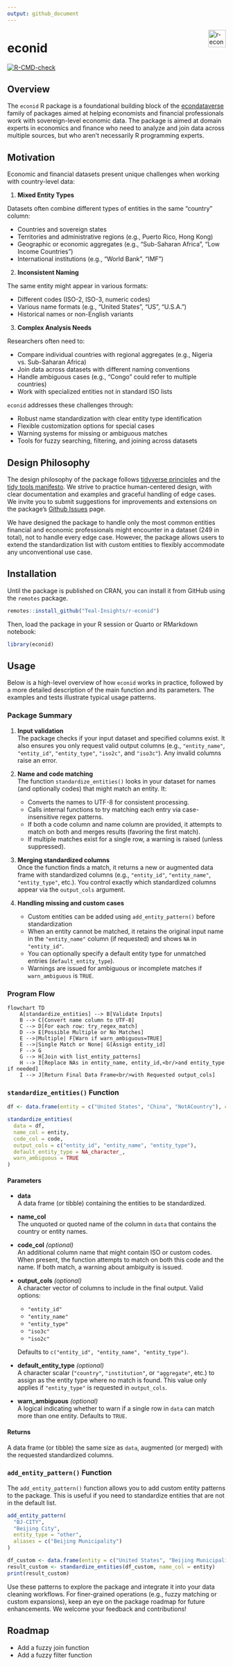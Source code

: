 ```yaml
---
output: github_document
---
```


<a href="https://teal-insights.github.io/r-econid"><img src="man/figures/logo.png" align="right" height="40" alt="r-econid website" /></a>

# econid
<!-- badges: start -->
[![R-CMD-check](https://github.com/Teal-Insights/r-econid/actions/workflows/R-CMD-check.yaml/badge.svg)](https://github.com/Teal-Insights/r-econid/actions/workflows/R-CMD-check.yaml)
<!-- badges: end -->

## Overview

The `econid` R package is a foundational building block of the [econdataverse](https://econdataverse.org) family of packages aimed at helping economists and financial professionals work with sovereign-level economic data. The package is aimed at domain experts in economics and finance who need to analyze and join data across multiple sources, but who aren't necessarily R programming experts.

## Motivation

Economic and financial datasets present unique challenges when working with country-level data:

1. **Mixed Entity Types**

Datasets often combine different types of entities in the same "country" column:

   - Countries and sovereign states
   - Territories and administrative regions (e.g., Puerto Rico, Hong Kong)
   - Geographic or economic aggregates (e.g., "Sub-Saharan Africa", "Low Income Countries")
   - International institutions (e.g., "World Bank", "IMF")

2. **Inconsistent Naming**

The same entity might appear in various formats:

   - Different codes (ISO-2, ISO-3, numeric codes)
   - Various name formats (e.g., "United States", "US", "U.S.A.")
   - Historical names or non-English variants

3. **Complex Analysis Needs**

Researchers often need to:

   - Compare individual countries with regional aggregates (e.g., Nigeria vs. Sub-Saharan Africa)
   - Join data across datasets with different naming conventions
   - Handle ambiguous cases (e.g., "Congo" could refer to multiple countries)
   - Work with specialized entities not in standard ISO lists

`econid` addresses these challenges through:

- Robust name standardization with clear entity type identification
- Flexible customization options for special cases
- Warning systems for missing or ambiguous matches
- Tools for fuzzy searching, filtering, and joining across datasets

## Design Philosophy

The design philosophy of the package follows [tidyverse principles](https://www.tidyverse.org/principles/) and the [tidy tools manifesto](https://www.tidyverse.org/manifesto/). We strive to practice human-centered design, with clear documentation and examples and graceful handling of edge cases. We invite you to submit suggestions for improvements and extensions on the package's [Github Issues](https://github.com/Teal-Insights/r-econid/issues) page.

We have designed the package to handle only the most common entities financial and economic professionals might encounter in a dataset (249 in total), not to handle every edge case. However, the package allows users to extend the standardization list with custom entities to flexibly accommodate any unconventional use case.

## Installation

Until the package is published on CRAN, you can install it from GitHub using the `remotes` package.

```r
remotes::install_github("Teal-Insights/r-econid")
```

Then, load the package in your R session or Quarto or RMarkdown notebook:

``` r
library(econid)
```

## Usage

Below is a high-level overview of how `econid` works in practice, followed by a more detailed description of the main function and its parameters. The examples and tests illustrate typical usage patterns.

### Package Summary

1. **Input validation**  
   The package checks if your input dataset and specified columns exist. It also ensures you only request valid output columns (e.g., `"entity_name"`, `"entity_id"`, `"entity_type"`, `"iso2c"`, and `"iso3c"`). Any invalid columns raise an error.

2. **Name and code matching**  
   The function `standardize_entities()` looks in your dataset for names (and optionally codes) that might match an entity. It:
   - Converts the names to UTF-8 for consistent processing.
   - Calls internal functions to try matching each entry via case-insensitive regex patterns.
   - If both a code column and name column are provided, it attempts to match on both and merges results (favoring the first match).  
   - If multiple matches exist for a single row, a warning is raised (unless suppressed).

3. **Merging standardized columns**  
   Once the function finds a match, it returns a new or augmented data frame with standardized columns (e.g., `"entity_id"`, `"entity_name"`, `"entity_type"`, etc.). You control exactly which standardized columns appear via the `output_cols` argument.

4. **Handling missing and custom cases**  
   - Custom entities can be added using `add_entity_pattern()` before standardization
   - When an entity cannot be matched, it retains the original input name in the `"entity_name"` column (if requested) and shows `NA` in `"entity_id"`.  
   - You can optionally specify a default entity type for unmatched entries (`default_entity_type`).
   - Warnings are issued for ambiguous or incomplete matches if `warn_ambiguous` is `TRUE`.

### Program Flow

``` mermaid
flowchart TD
    A[standardize_entities] --> B[Validate Inputs]
    B --> C[Convert name column to UTF-8]
    C --> D[For each row: try_regex_match]
    D --> E[Possible Multiple or No Matches]
    E -->|Multiple| F[Warn if warn_ambiguous=TRUE]
    E -->|Single Match or None| G[Assign entity_id]
    F --> G
    G --> H[Join with list_entity_patterns]
    H --> I[Replace NAs in entity_name, entity_id,<br/>and entity_type if needed]
    I --> J[Return Final Data Frame<br/>with Requested output_cols]
```

### `standardize_entities()` Function

``` r
df <- data.frame(entity = c("United States", "China", "NotACountry"), code = c("USA", "CHN", "ZZZ"), obs_value = c(1, 2, 3))

standardize_entities(
  data = df,
  name_col = entity,
  code_col = code,
  output_cols = c("entity_id", "entity_name", "entity_type"),
  default_entity_type = NA_character_,
  warn_ambiguous = TRUE
)
```

#### Parameters

- **data**  
  A data frame (or tibble) containing the entities to be standardized.

- **name_col**  
  The unquoted or quoted name of the column in `data` that contains the country or entity names.

- **code_col** *(optional)*  
  An additional column name that might contain ISO or custom codes. When present, the function attempts to match on both this code and the name. If both match, a warning about ambiguity is issued.

- **output_cols** *(optional)*  
  A character vector of columns to include in the final output. Valid options:
  - `"entity_id"`  
  - `"entity_name"`  
  - `"entity_type"`  
  - `"iso3c"`  
  - `"iso2c"`  
  
  Defaults to `c("entity_id", "entity_name", "entity_type")`.

- **default_entity_type** *(optional)*  
  A character scalar (`"country"`, `"institution"`, or `"aggregate"`, etc.) to assign as the entity type where no match is found. This value only applies if `"entity_type"` is requested in `output_cols`.

- **warn_ambiguous** *(optional)*  
  A logical indicating whether to warn if a single row in `data` can match more than one entity. Defaults to `TRUE`.

#### Returns

A data frame (or tibble) the same size as `data`, augmented (or merged) with the requested standardized columns.

### `add_entity_pattern()` Function

The `add_entity_pattern()` function allows you to add custom entity patterns to the package. This is useful if you need to standardize entities that are not in the default list.

``` r
add_entity_pattern(
  "BJ-CITY",
  "Beijing City",
  entity_type = "other",
  aliases = c("Beijing Municipality")
)

df_custom <- data.frame(entity = c("United States", "Beijing Municipality"))
result_custom <- standardize_entities(df_custom, name_col = entity)
print(result_custom)
```

Use these patterns to explore the package and integrate it into your data cleaning workflows. For finer-grained operations (e.g., fuzzy matching or custom expansions), keep an eye on the package roadmap for future enhancements. We welcome your feedback and contributions!

## Roadmap

- Add a fuzzy join function
- Add a fuzzy filter function
